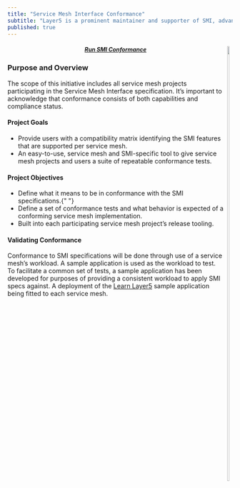 ```yaml
---
title: "Service Mesh Interface Conformance"
subtitle: "Layer5 is a prominent maintainer and supporter of SMI, advancing its specifications and delivering conformance tooling through Meshery."
published: true
---
```



<ProjectWrapper>
<Row className = "smi-item">
  <div className="center" style="float:right;text-align:center;">
  <img
    src= {smi1}
    width="50%" 
  />
  </div>
  <h5 style="text-align:center;color:aliceblue;">
    <a style="font-size:.9em;padding-bottom:40px;padding-top:10px;width:300px;" 
      className="waves-effect waves-light btn l5-dark-grey-text darken-2 l5-dark-yellow"
      href="">Run SMI Conformance</a> 
  </h5>
</Row>
  
<h3>Purpose and Overview</h3>


The scope of this initiative includes all service mesh projects participating in the Service Mesh Interface specification. It’s important to acknowledge that conformance consists of both capabilities and compliance status.

<h4>Project Goals</h4>
<ul>
  <li>
    Provide users with a compatibility matrix identifying the SMI features that
    are supported per service mesh.
  </li>
  <li>
    An easy-to-use, service mesh and SMI-specific tool to give service mesh
    projects and users a suite of repeatable conformance tests.
  </li>
</ul>
<h4>Project Objectives</h4>
<ul>
  <li>
    Define what it means to be in conformance with the SMI specifications.{" "}
  </li>
  <li>
    Define a set of conformance tests and what behavior is expected of a
    conforming service mesh implementation.
  </li>
  <li>Built into each participating service mesh project’s release tooling.</li>
</ul>
<h4>Validating Conformance</h4>

Conformance to SMI specifications will be done through use of a service mesh’s workload. A sample application is used as the workload to test. To facilitate a common set of tests, a sample application has been developed for purposes of providing a consistent workload to apply SMI specs against. A deployment of the <a href="https://github.com/layer5io/learn-layer5">Learn Layer5</a> sample application being fitted to each service mesh.

</ProjectWrapper>

